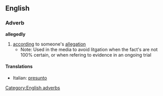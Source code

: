 ==English==
===Adverb===
'''allegedly'''
#[[according]] to someone's [[allegation]]
#*Note: Used in the media to avoid litgation when the fact's are not 100% certain, or when refering to evidence in an ongoing trial
[[Category:English adverbs]]

====Translations====
{{top}}
*Italian: [[presunto]]